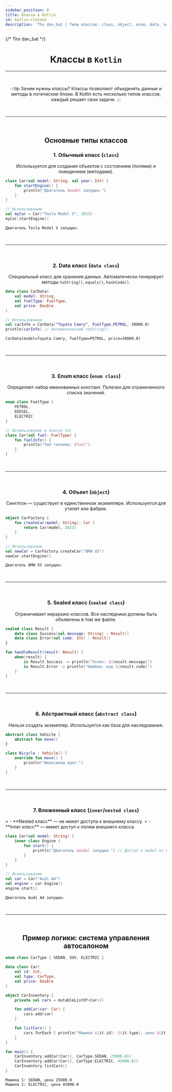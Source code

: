 ```yaml
---
sidebar_position: 8
title: Классы в Kotlin
id: kotlin-classes
description: 'Thx dan_bat | Типы классов: class, object, enum, data, sealed, abstract. Примеры использования.'
---
```


{/* Thx dan_bat */}

<div align="center">

# Классы в `Kotlin`

---

<br />

:::tip Зачем нужны классы?
Классы позволяют объединять данные и методы в логические блоки. В Kotlin есть несколько типов классов, каждый решает свои задачи.
:::

<br />

---

<br />

## Основные типы классов

### 1. Обычный класс (`class`)
Используется для создания объектов с состоянием (полями) и поведением (методами).

<div align="left">

```kts title="Пример: класс Car"
class Car(val model: String, val year: Int) {
    fun startEngine() {
        println("Двигатель $model запущен.")
    }
}

// Использование
val myCar = Car("Tesla Model S", 2023)
myCar.startEngine()
```
```console title="В консоли"
Двигатель Tesla Model S запущен.
```

</div>

<br />

---

<br />

### 2. Data класс (`data class`)
Специальный класс для хранения данных. Автоматически генерирует методы `toString()`, `equals()`, `hashCode()`.

<div align="left">

```kts title="Пример: data class CarData"
data class CarData(
    val model: String,
    val fuelType: FuelType,
    val price: Double
)

// Использование
val carInfo = CarData("Toyota Camry", FuelType.PETROL, 30000.0)
println(carInfo) // Автоматический toString()
```
```console title="В консоли"
CarData(model=Toyota Camry, fuelType=PETROL, price=30000.0)
```

</div>

<br />

---

<br />

### 3. Enum класс (`enum class`)
Определяет набор именованных констант. Полезен для ограниченного списка значений.

<div align="left">

```kts title="Пример: enum class FuelType"
enum class FuelType {
    PETROL,
    DIESEL,
    ELECTRIC
}

// Использование в классе Car
class Car(val fuel: FuelType) {
    fun fuelInfo() {
        println("Тип топлива: $fuel")
    }
}
```

</div>

<br />

---

<br />

### 4. Объект (`object`)
Синглтон — существует в единственном экземпляре. Используется для утилит или фабрик.

<div align="left">

```kts title="Пример: объект-фабрика CarFactory"
object CarFactory {
    fun createCar(model: String): Car {
        return Car(model, 2023)
    }
}

// Использование
val newCar = CarFactory.createCar("BMW X5")
newCar.startEngine()
```
```console title="В консоли"
Двигатель BMW X5 запущен.
```

</div>

<br />

---

<br />

### 5. Sealed класс (`sealed class`)
Ограничивает иерархию классов. Все наследники должны быть объявлены в том же файле.

<div align="left">

```kts title="Пример: обработка результатов"
sealed class Result {
    data class Success(val message: String) : Result()
    data class Error(val code: Int) : Result()
}

fun handleResult(result: Result) {
    when(result) {
        is Result.Success -> println("Успех: ${result.message}")
        is Result.Error -> println("Ошибка: код ${result.code}")
    }
}
```

</div>

<br />

---

<br />

### 6. Абстрактный класс (`abstract class`)
Нельзя создать экземпляр. Используется как база для наследования.

<div align="left">

```kts title="Пример: абстрактный класс Vehicle"
abstract class Vehicle {
    abstract fun move()
}

class Bicycle : Vehicle() {
    override fun move() {
        println("Велосипед едет.")
    }
}
```

</div>

<br />

---

<br />

### 7. Вложенный класс (`inner`/`nested class`)
<div align="left">
> - **Nested класс** — не имеет доступа к внешнему классу.
> - **Inner класс** — имеет доступ к полям внешнего класса.
</div>

<div align="left">

```kts title="Пример: класс Engine внутри Car"
class Car(val model: String) {
    inner class Engine {
        fun start() {
            println("Двигатель $model запущен.") // Доступ к model из внешнего класса
        }
    }
}

// Использование
val car = Car("Audi A4")
val engine = car.Engine()
engine.start()
```
```console title="В консоли"
Двигатель Audi A4 запущен.
```

</div>

<br />

---

<br />

## Пример логики: система управления автосалоном

<div align="left">

```kts title="Полный пример"
enum class CarType { SEDAN, SUV, ELECTRIC }

data class Car(
    val id: Int,
    val type: CarType,
    val price: Double
)

object CarInventory {
    private val cars = mutableListOf<Car>()

    fun addCar(car: Car) {
        cars.add(car)
    }

    fun listCars() {
        cars.forEach { println("Машина ${it.id}: ${it.type}, цена ${it.price}") }
    }
}

fun main() {
    CarInventory.addCar(Car(1, CarType.SEDAN, 25000.0))
    CarInventory.addCar(Car(2, CarType.ELECTRIC, 45000.0))
    CarInventory.listCars()
}
```
```console title="В консоли"
Машина 1: SEDAN, цена 25000.0
Машина 2: ELECTRIC, цена 45000.0
```

</div>

</div>
